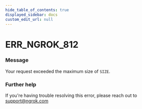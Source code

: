 ```yaml
---
hide_table_of_contents: true
displayed_sidebar: docs
custom_edit_url: null
---
```



# ERR_NGROK_812

### Message
Your request exceeded the maximum size of `SIZE`.

### Further help
If you're having trouble resolving this error, please reach out to [support@ngrok.com](mailto:support@ngrok.com?subject=Help%20with%20ERR_NGROK_812)


<ErrorDetails error='err_ngrok_812' />
